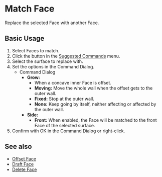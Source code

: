 
# Match Face

<Reference shortcut="" command="Match Face" button="In Suggested Commands Menu"  buttonIcon="button-match-face"/>

Replace the selected Face with another Face.

## Basic Usage

1. Select Faces to match.
2. Click the button <ButtonIcon type="button-match-face" /> in the [Suggested Commands](/plasticity-essentials/command-bar#suggested-commands) menu.
3. Select the surface to replace with.
4. Set the options in the Command Dialog.
    - <Kst>Command Dialog</Kst>
        - **Grow:**
            - When a concave inner Face is offset.
            - **Moving:** Move the whole wall when the offset gets to the outer wall.
            - **Fixed:** Stop at the outer wall.
            - **None:** Keep going by itself, neither affecting or affected by the outer wall.
        - **Side:** 
            - **Front:** When enabled, the Face will be matched to the front Face of the selected surface.
5. Confirm with OK in the Command Dialog or right-click.

<VideoPlayer fileName="match-face"/>

## See also
- [Offset Face](offset-face)
- [Draft Face](draft-face)
- [Delete Face](delete-face)